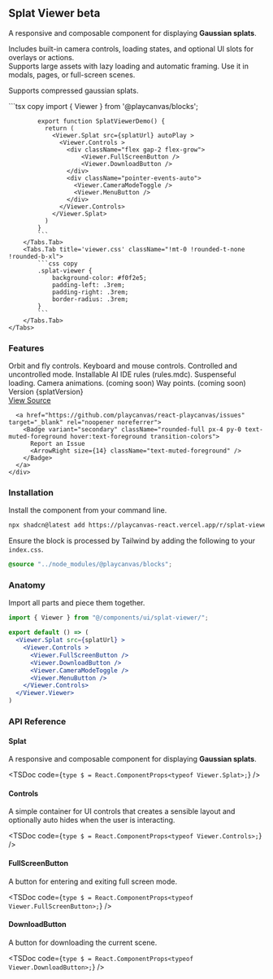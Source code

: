 

## Splat Viewer <Badge variant="secondary" className="-mt-2">beta</Badge>

A responsive and composable component for displaying **Gaussian splats**.

Includes built-in camera controls, loading states, and optional UI slots for overlays or actions.  
Supports large assets with lazy loading and automatic framing. Use it in modals, pages, or full-screen scenes. 

Supports compressed gaussian splats.

<div className="lg:outline lg:p-28 -mx-4 lg:-mx-6 mt-12 mb-0 rounded-t-lg bg-linear-to-br from-indigo-500 to-purple-600 relative">
  <OpenInV0Button url={`https://${process.env.VERCEL_URL}/r/splat-viewer.json`} className="absolute top-4 right-4" />
  <Viewer.Splat src={splatUrl} className="aspect-2.39:1 bg-purple-200 rounded-t-lg lg:rounded-lg shadow-xl cursor-grab active:cursor-grabbing" >
      <Viewer.Controls autoHide >
        <div className="flex gap-1 flex-grow">
            <Viewer.FullScreenButton />
            <Viewer.DownloadButton />
        </div>
        <div className="flex gap-1">
          <Viewer.CameraModeToggle />
          <Viewer.HelpButton />
          <Viewer.MenuButton />
        </div>
      </Viewer.Controls>
  </Viewer.Splat>
</div>
<div className="border lg:rounded-b-lg -mx-4 lg:-mx-6 demo overflow-hidden">
    <Tabs items={['index.tsx', 'viewer.css']} className="!mt-0" tabClassName="!mt-2">
        <Tabs.Tab title='index.tsx' className="!mt-0 !rounded-t-none !rounded-b-xl">
            ```tsx copy
            import { Viewer } from '@playcanvas/blocks';

            export function SplatViewerDemo() {
              return (
                <Viewer.Splat src={splatUrl} autoPlay >
                  <Viewer.Controls >
                    <div className="flex gap-2 flex-grow">
                        <Viewer.FullScreenButton />
                        <Viewer.DownloadButton />
                    </div>
                    <div className="pointer-events-auto">
                      <Viewer.CameraModeToggle />
                      <Viewer.MenuButton />
                    </div>
                  </Viewer.Controls>
                </Viewer.Splat>
              )
            }
            ```
        </Tabs.Tab>
        <Tabs.Tab title='viewer.css' className="!mt-0 !rounded-t-none !rounded-b-xl">
            ```css copy
            .splat-viewer {
                background-color: #f0f2e5;
                padding-left: .3rem;
                padding-right: .3rem;
                border-radius: .3rem;
            }
            ```
        </Tabs.Tab>
    </Tabs>
</div>


### Features
<div className="flex flex-col lg:flex-row gap-4">
  <div className="flex flex-col gap-4 py-4 items-start flex-grow">
    <Check>Orbit and fly controls.</Check>
    <Check>Keyboard and mouse controls.</Check>
    <Check>Controlled and uncontrolled mode.</Check>
    <Check>Installable AI IDE rules (rules.mdc).</Check>
    <Check>Suspenseful loading.</Check>
    <Dash>Camera animations. (coming soon)</Dash>
    <Dash>Way points. (coming soon)</Dash>
  </div>
  <div>
    <span className="text-muted-foreground text-sm">Version <span className="font-bold">{splatVersion}</span></span>
    <div className="flex flex-row lg:flex-col gap-4 -ml-2 mt-4">
      <a href="https://github.com/playcanvas/react-playcanvas/blob/main/packages/docs/content/blocks.mdx" target="_blank" rel="noopener noreferrer">
        <Badge variant="secondary" className="rounded-full px-4 py-0 text-muted-foreground hover:text-foreground transition-colors">
          View Source
          <ArrowRight size={14} className="text-muted-foreground" />
        </Badge>
      </a>

      <a href="https://github.com/playcanvas/react-playcanvas/issues" target="_blank" rel="noopener noreferrer">
        <Badge variant="secondary" className="rounded-full px-4 py-0 text-muted-foreground hover:text-foreground transition-colors">
          Report an Issue
          <ArrowRight size={14} className="text-muted-foreground" />
        </Badge>
      </a>
    </div>
  </div>
</div>

### Installation

Install the component from your command line.

```bash copy
npx shadcn@latest add https://playcanvas-react.vercel.app/r/splat-viewer.json
```

Ensure the block is processed by Tailwind by adding the following to your `index.css`.

```css
@source "../node_modules/@playcanvas/blocks";
```

### Anatomy

Import all parts and piece them together.

```jsx
import { Viewer } from "@/components/ui/splat-viewer/";

export default () => (
  <Viewer.Splat src={splatUrl} >
    <Viewer.Controls >
      <Viewer.FullScreenButton />
      <Viewer.DownloadButton />
      <Viewer.CameraModeToggle />
      <Viewer.MenuButton />
    </Viewer.Controls>
  </Viewer.Viewer>
)
```

### API Reference

#### Splat

A responsive and composable component for displaying **Gaussian splats**.

<TSDoc
  code={`
    type $ = React.ComponentProps<typeof Viewer.Splat>;
  `}
/>

#### Controls

A simple container for UI controls that creates a sensible layout and optionally auto hides when the user is interacting.

<TSDoc
  code={`
    type $ = React.ComponentProps<typeof Viewer.Controls>;
  `}
/>

#### FullScreenButton

A button for entering and exiting full screen mode.

<TSDoc
  code={`
    type $ = React.ComponentProps<typeof Viewer.FullScreenButton>;
  `}
/>

#### DownloadButton

A button for downloading the current scene.

<TSDoc
  code={`
    type $ = React.ComponentProps<typeof Viewer.DownloadButton>;
  `}
/>
